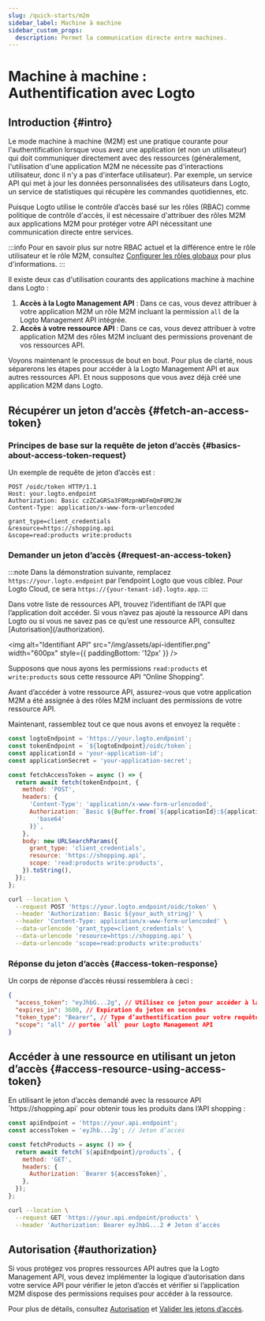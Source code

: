 ```yaml
---
slug: /quick-starts/m2m
sidebar_label: Machine à machine
sidebar_custom_props:
  description: Permet la communication directe entre machines.
---
```





# Machine à machine : Authentification avec Logto

<AppNote type="Machine-to-machine" />

## Introduction \{#intro}

Le mode machine à machine (M2M) est une pratique courante pour l'authentification lorsque vous avez une application (et non un utilisateur) qui doit communiquer directement avec des ressources (généralement, l'utilisation d'une application M2M ne nécessite pas d'interactions utilisateur, donc il n'y a pas d'interface utilisateur). Par exemple, un service API qui met à jour les données personnalisées des utilisateurs dans Logto, un service de statistiques qui récupère les commandes quotidiennes, etc.

Puisque Logto utilise le contrôle d’accès basé sur les rôles (RBAC) comme politique de contrôle d'accès, il est nécessaire d'attribuer des rôles M2M aux applications M2M pour protéger votre API nécessitant une communication directe entre services.

:::info
Pour en savoir plus sur notre RBAC actuel et la différence entre le rôle utilisateur et le rôle M2M, consultez [Configurer les rôles globaux](/authorization/role-based-access-control#configure-global-roles) pour plus d'informations.
:::

Il existe deux cas d'utilisation courants des applications machine à machine dans Logto :

1. **Accès à la Logto Management API** : Dans ce cas, vous devez attribuer à votre application M2M un rôle M2M incluant la permission `all` de la Logto Management API intégrée.
2. **Accès à votre ressource API** : Dans ce cas, vous devez attribuer à votre application M2M des rôles M2M incluant des permissions provenant de vos ressources API.

<M2mRoleAssignment />

Voyons maintenant le processus de bout en bout. Pour plus de clarté, nous séparerons les étapes pour accéder à la Logto Management API et aux autres ressources API. Et nous supposons que vous avez déjà créé une application M2M dans Logto.

## Récupérer un jeton d’accès \{#fetch-an-access-token}

### Principes de base sur la requête de jeton d’accès \{#basics-about-access-token-request}

<BasicsAboutAccessTokenRequest />

Un exemple de requête de jeton d’accès est :

```http
POST /oidc/token HTTP/1.1
Host: your.logto.endpoint
Authorization: Basic czZCaGRSa3F0MzpnWDFmQmF0M2JW
Content-Type: application/x-www-form-urlencoded

grant_type=client_credentials
&resource=https://shopping.api
&scope=read:products write:products
```

### Demander un jeton d’accès \{#request-an-access-token}

:::note
Dans la démonstration suivante, remplacez `https://your.logto.endpoint` par l’endpoint Logto que vous ciblez. Pour Logto Cloud, ce sera `https://{your-tenant-id}.logto.app`.
:::

<Tabs>

<TabItem value="Logto Management API" label="Pour Logto Management API">
  <FetchAccessTokenForLogtoManagementApi />
</TabItem>

<TabItem value="API resource" label="Pour votre ressource API">
Dans votre liste de ressources API, trouvez l’identifiant de l’API que l’application doit accéder. Si vous n’avez pas ajouté la ressource API dans Logto ou si vous ne savez pas ce qu’est une ressource API, consultez [Autorisation](/authorization).

<img
  alt="Identifiant API"
  src="/img/assets/api-identifier.png"
  width="600px"
  style={{ paddingBottom: '12px' }}
/>

Supposons que nous ayons les permissions `read:products` et `write:products` sous cette ressource API “Online Shopping”.

Avant d’accéder à votre ressource API, assurez-vous que votre application M2M a été assignée à des rôles M2M incluant des permissions de votre ressource API.

Maintenant, rassemblez tout ce que nous avons et envoyez la requête :

<Tabs>

<TabItem value="Node.js" label="Node.js">

```js
const logtoEndpoint = 'https://your.logto.endpoint';
const tokenEndpoint = `${logtoEndpoint}/oidc/token`;
const applicationId = 'your-application-id';
const applicationSecret = 'your-application-secret';

const fetchAccessToken = async () => {
  return await fetch(tokenEndpoint, {
    method: 'POST',
    headers: {
      'Content-Type': 'application/x-www-form-urlencoded',
      Authorization: `Basic ${Buffer.from(`${applicationId}:${applicationSecret}`).toString(
        'base64'
      )}`,
    },
    body: new URLSearchParams({
      grant_type: 'client_credentials',
      resource: 'https://shopping.api',
      scope: 'read:products write:products',
    }).toString(),
  });
};
```

</TabItem>

<TabItem value="cURL" label="cURL">

```bash
curl --location \
  --request POST 'https://your.logto.endpoint/oidc/token' \
  --header 'Authorization: Basic ${your_auth_string}' \
  --header 'Content-Type: application/x-www-form-urlencoded' \
  --data-urlencode 'grant_type=client_credentials' \
  --data-urlencode 'resource=https://shopping.api' \
  --data-urlencode 'scope=read:products write:products'
```

</TabItem>

</Tabs>

</TabItem>
</Tabs>

### Réponse du jeton d’accès \{#access-token-response}

Un corps de réponse d’accès réussi ressemblera à ceci :

```json
{
  "access_token": "eyJhbG...2g", // Utilisez ce jeton pour accéder à la Logto Management API
  "expires_in": 3600, // Expiration du jeton en secondes
  "token_type": "Bearer", // Type d’authentification pour votre requête lors de l’utilisation du jeton d’accès
  "scope": "all" // portée `all` pour Logto Management API
}
```

<M2mAccessTokenSubNote />

## Accéder à une ressource en utilisant un jeton d’accès \{#access-resource-using-access-token}

<AccessTokenUsage />

<Tabs>

<TabItem value="Logto Management API" label="Interagir avec Logto Management API">
  <AccessLogtoManagementApiUsingAccessToken />
</TabItem>

<TabItem value="Your API resource" label="Interagir avec votre ressource API">
En utilisant le jeton d’accès demandé avec la ressource API `https://shopping.api` pour obtenir tous les produits dans l’API shopping :

<Tabs>
<TabItem value="Node.js" label="Node.js">

```js
const apiEndpoint = 'https://your.api.endpoint';
const accessToken = 'eyJhb...2g'; // Jeton d’accès

const fetchProducts = async () => {
  return await fetch(`${apiEndpoint}/products`, {
    method: 'GET',
    headers: {
      Authorization: `Bearer ${accessToken}`,
    },
  });
};
```

</TabItem>

<TabItem value="cURL" label="cURL">

```bash
curl --location \
  --request GET 'https://your.api.endpoint/products' \
  --header 'Authorization: Bearer eyJhbG...2 # Jeton d’accès
```

</TabItem>
</Tabs>
</TabItem>
</Tabs>

## Autorisation \{#authorization}

Si vous protégez vos propres ressources API autres que la Logto Management API, vous devez implémenter la logique d’autorisation dans votre service API pour vérifier le jeton d’accès et vérifier si l’application M2M dispose des permissions requises pour accéder à la ressource.

Pour plus de détails, consultez [Autorisation](/authorization) et [Valider les jetons d’accès](/authorization/validate-access-tokens).
